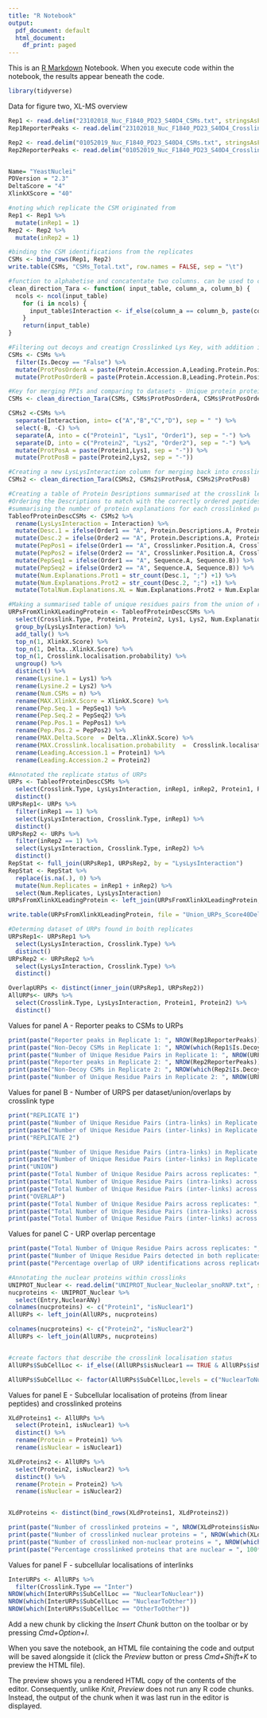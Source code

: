 ```yaml
---
title: "R Notebook"
output:
  pdf_document: default
  html_document:
    df_print: paged
---
```


This is an [R Markdown](http://rmarkdown.rstudio.com) Notebook. When you execute code within the notebook, the results appear beneath the code. 
```r
library(tidyverse)
```

Data for figure two, XL-MS overview
```r
Rep1 <- read.delim("23102018_Nuc_F1840_PD23_S40D4_CSMs.txt", stringsAsFactors=FALSE)
Rep1ReporterPeaks <- read.delim("23102018_Nuc_F1840_PD23_S40D4_CrosslinkReporterPeaks.txt", stringsAsFactors=FALSE)

Rep2 <- read.delim("01052019_Nuc_F1840_PD23_S40D4_CSMs.txt", stringsAsFactors=FALSE)
Rep2ReporterPeaks <- read.delim("01052019_Nuc_F1840_PD23_S40D4_CrosslinkReporterPeaks.txt", stringsAsFactors=FALSE)


Name= "YeastNuclei"
PDVersion = "2.3"
DeltaScore = "4"
XlinkXScore = "40"
```


```r
#noting which replicate the CSM originated from
Rep1 <- Rep1 %>% 
  mutate(inRep1 = 1)
Rep2 <- Rep2 %>% 
  mutate(inRep2 = 1)

#binding the CSM identifications from the replicates
CSMs <- bind_rows(Rep1, Rep2)
write.table(CSMs, "CSMs_Total.txt", row.names = FALSE, sep = "\t")

#function to alphabetise and concatentate two columns. can be used to create a uniform PPI key or lysine-lysine link (CSM to unique residue pair URP)
clean_direction_Tara <- function( input_table, column_a, column_b) {
  ncols <- ncol(input_table)
	for (i in ncols) {
	  input_table$Interaction <- if_else(column_a == column_b, paste(column_a, "(interacts with)", column_b), if_else(column_a < column_b, paste(column_a, "(interacts with)", column_b), paste(column_b, "(interacts with)", column_a)))
	}
	return(input_table)
}

#Filtering out decoys and creatign Crosslinked Lys Key, with addition information about the original order of Protein Description in xlinkx file
CSMs <- CSMs %>%
  filter(Is.Decoy == "False") %>% 
  mutate(ProtPosOrderA = paste(Protein.Accession.A,Leading.Protein.Position.A,"A", sep = "-")) %>%
  mutate(ProtPosOrderB = paste(Protein.Accession.B,Leading.Protein.Position.B,"B", sep = "-"))

#Key for merging PPIs and comparing to datasets - Unique protein protein pairs
CSMs <- clean_direction_Tara(CSMs, CSMs$ProtPosOrderA, CSMs$ProtPosOrderB)

CSMs2 <-CSMs %>%
  separate(Interaction, into= c("A","B","C","D"), sep = " ") %>% 
  select(-B, -C) %>% 
  separate(A, into = c("Protein1", "Lys1", "Order1"), sep = "-") %>% 
  separate(D, into = c("Protein2", "Lys2", "Order2"), sep = "-") %>% 
  mutate(ProtPosA = paste(Protein1,Lys1, sep = "-")) %>%
  mutate(ProtPosB = paste(Protein2,Lys2, sep = "-")) 

#Creating a new LysLysInteraction column for merging back into crosslinks
CSMs2 <- clean_direction_Tara(CSMs2, CSMs2$ProtPosA, CSMs2$ProtPosB)

#Creating a table of Protein Desriptions summarised at the crosslink level
#Ordering the Descriptions to match with the correctly ordered peptides
#summarising the number of protein explanations for each crosslinked protein, if there are mutliple protein explanations, taking the one with the least Number of protein explanations (more succinctly summarising the lys-lys position)
TableofProteinDescCSMs <- CSMs2 %>% 
  rename(LysLysInteraction = Interaction) %>% 
  mutate(Desc.1 = ifelse(Order1 == "A", Protein.Descriptions.A, Protein.Descriptions.B)) %>% 
  mutate(Desc.2 = ifelse(Order2 == "A", Protein.Descriptions.A, Protein.Descriptions.B)) %>% 
  mutate(PepPos1 = ifelse(Order1 == "A", Crosslinker.Position.A, Crosslinker.Position.B)) %>% 
  mutate(PepPos2 = ifelse(Order2 == "A", Crosslinker.Position.A, Crosslinker.Position.B)) %>% 
  mutate(PepSeq1 = ifelse(Order1 == "A", Sequence.A, Sequence.B)) %>% 
  mutate(PepSeq2 = ifelse(Order2 == "A", Sequence.A, Sequence.B)) %>% 
  mutate(Num.Explanations.Prot1 = str_count(Desc.1, ";") +1) %>% 
  mutate(Num.Explanations.Prot2 = str_count(Desc.2, ";") +1) %>% 
  mutate(TotalNum.Explanations.XL = Num.Explanations.Prot2 + Num.Explanations.Prot2)

#Making a summarised table of unique residues pairs from the union of replciates, using the leading protein ID reported by XlinkX
URPsFromXlinkXLeadingProtein <- TableofProteinDescCSMs %>% 
  select(Crosslink.Type, Protein1, Protein2, Lys1, Lys2, Num.Explanations.Prot1, Num.Explanations.Prot2, TotalNum.Explanations.XL, Desc.1, Desc.2, Crosslink.localisation.probability, XlinkX.Score, Delta..XlinkX.Score, PepSeq1, PepPos1, PepSeq2, PepPos2,LysLysInteraction) %>% 
  group_by(LysLysInteraction) %>% 
  add_tally() %>% 
  top_n(1, XlinkX.Score) %>% 
  top_n(1, Delta..XlinkX.Score) %>% 
  top_n(1, Crosslink.localisation.probability) %>% 
  ungroup() %>% 
  distinct() %>% 
  rename(Lysine.1 = Lys1) %>% 
  rename(Lysine.2 = Lys2) %>% 
  rename(Num.CSMs = n) %>% 
  rename(MAX.XlinkX.Score = XlinkX.Score) %>% 
  rename(Pep.Seq.1 = PepSeq1) %>% 
  rename(Pep.Seq.2 = PepSeq2) %>% 
  rename(Pep.Pos.1 = PepPos1) %>% 
  rename(Pep.Pos.2 = PepPos2) %>% 
  rename(MAX.Delta.Score  = Delta..XlinkX.Score) %>% 
  rename(MAX.Crosslink.localisation.probability  =  Crosslink.localisation.probability) %>% 
  rename(Leading.Accession.1 = Protein1) %>% 
  rename(Leading.Accession.2 = Protein2)

#Annotated the replicate status of URPs
URPs <- TableofProteinDescCSMs %>% 
  select(Crosslink.Type, LysLysInteraction, inRep1, inRep2, Protein1, Protein2) %>% 
  distinct()
URPsRep1<- URPs %>% 
  filter(inRep1 == 1) %>% 
  select(LysLysInteraction, Crosslink.Type, inRep1) %>% 
  distinct()
URPsRep2 <- URPs %>% 
  filter(inRep2 == 1) %>% 
  select(LysLysInteraction, Crosslink.Type, inRep2) %>% 
  distinct()
RepStat <- full_join(URPsRep1, URPsRep2, by = "LysLysInteraction")
RepStat <- RepStat %>% 
  replace(is.na(.), 0) %>% 
  mutate(Num.Replicates = inRep1 + inRep2) %>% 
  select(Num.Replicates, LysLysInteraction)
URPsFromXlinkXLeadingProtein <- left_join(URPsFromXlinkXLeadingProtein, RepStat)

write.table(URPsFromXlinkXLeadingProtein, file = "Union_URPs_Score40Delta4_XlinkXLeadingAccessions.txt", sep ="\t", row.names = FALSE)
```


```r
#Determing dataset of URPs found in boith replicates
URPsRep1<- URPsRep1 %>% 
  select(LysLysInteraction, Crosslink.Type) %>% 
  distinct()
URPsRep2 <- URPsRep2 %>% 
  select(LysLysInteraction, Crosslink.Type) %>% 
  distinct()

OverlapURPs <- distinct(inner_join(URPsRep1, URPsRep2))
AllURPs<- URPs %>% 
  select(Crosslink.Type, LysLysInteraction, Protein1, Protein2) %>% 
  distinct()
```

Values for panel A - Reporter peaks to CSMs to URPs
```r
print(paste("Reporter peaks in Replicate 1: ", NROW(Rep1ReporterPeaks)))
print(paste("Non-Decoy CSMs in Replicate 1: ", NROW(which(Rep1$Is.Decoy == "False"))))
print(paste("Number of Unique Residue Pairs in Replicate 1: ", NROW(URPsRep1)))
print(paste("Reporter peaks in Replicate 2: ", NROW(Rep2ReporterPeaks)))
print(paste("Non-Decoy CSMs in Replicate 2: ", NROW(which(Rep2$Is.Decoy == "False"))))
print(paste("Number of Unique Residue Pairs in Replicate 2: ", NROW(URPsRep2)))
```

Values for panel B - Number of URPS per dataset/union/overlaps by crosslink type
```r
print("REPLICATE 1")
print(paste("Number of Unique Residue Pairs (intra-links) in Replicate 1: ", NROW(which(URPsRep1$Crosslink.Type == "Intra"))))
print(paste("Number of Unique Residue Pairs (inter-links) in Replicate 1: ", NROW(which(URPsRep1$Crosslink.Type == "Inter"))))
print("REPLICATE 2")

print(paste("Number of Unique Residue Pairs (intra-links) in Replicate 2: ", NROW(which(URPsRep2$Crosslink.Type == "Intra"))))
print(paste("Number of Unique Residue Pairs (inter-links) in Replicate 1: ", NROW(which(URPsRep2$Crosslink.Type == "Inter"))))
print("UNION")
print(paste("Total Number of Unique Residue Pairs across replicates: ", NROW(AllURPs)))
print(paste("Total Number of Unique Residue Pairs (intra-links) across replicates: ", NROW(which(AllURPs$Crosslink.Type == "Intra"))))
print(paste("Total Number of Unique Residue Pairs (inter-links) across replicates: ", NROW(which(AllURPs$Crosslink.Type == "Inter"))))
print("OVERLAP")
print(paste("Total Number of Unique Residue Pairs across replicates: ", NROW(OverlapURPs)))
print(paste("Total Number of Unique Residue Pairs (intra-links) across replicates: ", NROW(which(OverlapURPs$Crosslink.Type == "Intra"))))
print(paste("Total Number of Unique Residue Pairs (inter-links) across replicates: ", NROW(which(OverlapURPs$Crosslink.Type == "Inter"))))
```

Values for panel C - URP overlap percentage
```r
print(paste("Total Number of Unique Residue Pairs across replicates: ", NROW(AllURPs)))
print(paste("Number of Unique Residue Pairs detected in both replicates: ", NROW(OverlapURPs)))
print(paste("Percentage overlap of URP identifications across replicates", 100*(NROW(OverlapURPs)/NROW(AllURPs)), "%"))
```

```r
#Annotating the nuclear proteins within crosslinks
UNIPROT_Nuclear <- read.delim("UNIPROT_Nuclear_Nucleolar_snoRNP.txt", stringsAsFactors=FALSE)
nucproteins <- UNIPROT_Nuclear %>%
  select(Entry,NuclearANy)
colnames(nucproteins) <- c("Protein1", "isNuclear1")
AllURPs <- left_join(AllURPs, nucproteins)

colnames(nucproteins) <- c("Protein2", "isNuclear2")
AllURPs <- left_join(AllURPs, nucproteins)


#create factors that describe the crosslink localisation status
AllURPs$SubCellLoc <- if_else((AllURPs$isNuclear1 == TRUE & AllURPs$isNuclear2 == TRUE), AllURPs$SubCellLoc <- "NuclearToNuclear", if_else((AllURPs$isNuclear1 == TRUE & AllURPs$isNuclear2 == FALSE), AllURPs$SubCellLoc <- "NuclearToOther", if_else((AllURPs$isNuclear1 == FALSE & AllURPs$isNuclear2 == TRUE), AllURPs$SubCellLoc <- "NuclearToOther", "OtherToOther")))

AllURPs$SubCellLoc <- factor(AllURPs$SubCellLoc,levels = c("NuclearToNuclear", "NuclearToOther", "OtherToOther"))
```



Values for panel E - Subcellular localisation of proteins (from linear peptides) and crosslinked proteins
```r
XLdProteins1 <- AllURPs %>% 
  select(Protein1, isNuclear1) %>%
  distinct() %>% 
  rename(Protein = Protein1) %>% 
  rename(isNuclear = isNuclear1)

XLdProteins2 <- AllURPs %>% 
  select(Protein2, isNuclear2) %>%
  distinct() %>% 
  rename(Protein = Protein2) %>% 
  rename(isNuclear = isNuclear2)


XLdProteins <- distinct(bind_rows(XLdProteins1, XLdProteins2))

print(paste("Number of crosslinked proteins = ", NROW(XLdProteins$isNuclear == TRUE)))
print(paste("Number of crosslinked nuclear proteins = ", NROW(which(XLdProteins$isNuclear == TRUE))))
print(paste("Number of crosslinked non-nuclear proteins = ", NROW(which(XLdProteins$isNuclear == FALSE))))
print(paste("Percentage crosslinked proteins that are nuclear = ", 100*(NROW(which(XLdProteins$isNuclear == TRUE))/NROW(XLdProteins)), "%"))
```

Values for panel F - subcellular localisations of interlinks
```r
InterURPs <- AllURPs %>% 
  filter(Crosslink.Type == "Inter")
NROW(which(InterURPs$SubCellLoc == "NuclearToNuclear"))
NROW(which(InterURPs$SubCellLoc == "NuclearToOther"))
NROW(which(InterURPs$SubCellLoc == "OtherToOther"))
```

Add a new chunk by clicking the *Insert Chunk* button on the toolbar or by pressing *Cmd+Option+I*.

When you save the notebook, an HTML file containing the code and output will be saved alongside it (click the *Preview* button or press *Cmd+Shift+K* to preview the HTML file). 

The preview shows you a rendered HTML copy of the contents of the editor. Consequently, unlike *Knit*, *Preview* does not run any R code chunks. Instead, the output of the chunk when it was last run in the editor is displayed.

